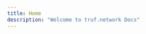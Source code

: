 ```yaml
---
title: Home
description: "Welcome to truf.network Docs"
---
```


<CardGroup cols={2}>
	<Card
		title="Github"
		icon="github"
		href="https://github.com/trufnetwork/"
	></Card>
	<Card
		title="TSN Go SDK"
		icon="golang"
		href="https://github.com/trufnetwork/sdk-go"
	></Card>
	<Card
		title="TSN TypeScript/JavaScript SDK"
		icon="square-js"
		href="https://github.com/trufnetwork/sdk-js"
	></Card>
	<Card
		title="Discussions"
		icon="comments"
		iconType="solid"
		href="https://github.com/orgs/trufnetwork/discussions"
	></Card>
	<Card
		title="Consumer"
		icon="user"
		iconType="solid"
		href="/about-truf-network"
	></Card>
    <Card
        title="Token & Governance"
        icon="coin"
        iconType="solid"
        href="/token-governance"
    ></Card>
	<Card
		title="Node Operator"
		icon="server"
		iconType="solid"
		href="/developer-node-operator/node-operator-guide"
	></Card>
	<Card
		title="Developer"
		icon="code"
		iconType="solid"
		href="/developer-node-operator/developer-guide"
	></Card>
	<Card
		title="Bounty"
		icon="coins"
		iconType="solid"
		href="/bounties-overview"
	></Card>
	<Card title="Bug Report" icon="bug" href="/bug-report"></Card>
</CardGroup>

